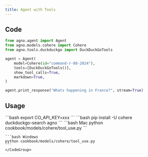 ```yaml
---
title: Agent with Tools
---
```


## Code

```python cookbook/models/cohere/tool_use.py
from agno.agent import Agent
from agno.models.cohere import Cohere
from agno.tools.duckduckgo import DuckDuckGoTools

agent = Agent(
    model=Cohere(id="command-r-08-2024"),
    tools=[DuckDuckGoTools()],
    show_tool_calls=True,
    markdown=True,
)

agent.print_response("Whats happening in France?", stream=True)
```

## Usage

<Steps>
  <Snippet file="create-venv-step.mdx" />

  <Step title="Set your API key">
    ```bash
    export CO_API_KEY=xxx
    ```
  </Step>

  <Step title="Install libraries">
    ```bash
    pip install -U cohere duckduckgo-search agno
    ```
  </Step>

  <Step title="Run Agent">
    <CodeGroup>
    ```bash Mac
    python cookbook/models/cohere/tool_use.py
    ```

    ```bash Windows
    python cookbook/models/cohere/tool_use.py
    ```
    </CodeGroup>
  </Step>
</Steps>